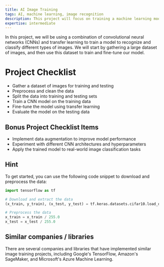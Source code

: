 ```yaml
---
title: AI Image Training
tags: AI, machine learning, image recognition
description: This project will focus on training a machine learning model to accurately classify images using deep learning techniques
expertise: intermediate
---
```


In this project, we will be using a combination of convolutional neural networks (CNNs) and transfer learning to train a model to recognize and classify different types of images. We will start by gathering a large dataset of images, and then use this dataset to train and fine-tune our model.

<h1>Project Checklist</h1>
<ul>
  <li>Gather a dataset of images for training and testing</li>
  <li>Preprocess and clean the data</li>
  <li>Split the data into training and testing sets</li>
  <li>Train a CNN model on the training data</li>
  <li>Fine-tune the model using transfer learning</li>
  <li>Evaluate the model on the testing data</li>
</ul>
<h2>Bonus Project Checklist Items</h2>
<ul>
  <li>Implement data augmentation to improve model performance</li>
  <li>Experiment with different CNN architectures and hyperparameters</li>
  <li>Apply the trained model to real-world image classification tasks</li>
</ul>
<h2>Hint</h2>
To get started, you can use the following code snippet to download and preprocess
the data:

```python
import tensorflow as tf

# Download and extract the data
(x_train, y_train), (x_test, y_test) = tf.keras.datasets.cifar10.load_data()

# Preprocess the data
x_train = x_train / 255.0
x_test = x_test / 255.0
```

<h2>Similar companies / libraries</h2>
There are several companies and libraries that have implemented similar image training
projects, including Google's TensorFlow, Amazon's SageMaker, and Microsoft's Azure
Machine Learning.
